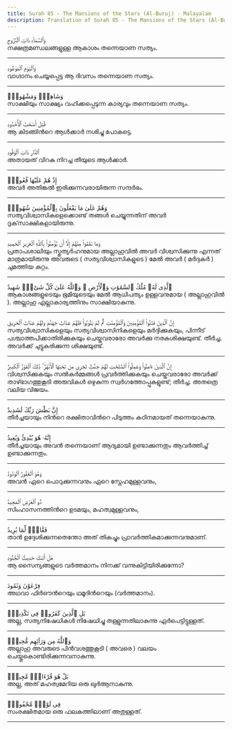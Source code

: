 ```yaml
---
title: Surah 85 - The Mansions of the Stars (Al-Buruj) - Malayalam
description: Translation of Surah 85 - The Mansions of the Stars (Al-Buruj) in Malayalam
---
```





<Aside type="quran" title="1">
وَٱلسَّمَآءِ ذَاتِ ٱلْبُرُوجِ
</Aside>

<Aside type="reference" title="1">
നക്ഷത്രമണ്ഡലങ്ങളുള്ള ആകാശം തന്നെയാണ സത്യം.
</Aside>

---

<Aside type="quran" title="2">
وَٱلْيَوْمِ ٱلْمَوْعُودِ
</Aside>

<Aside type="reference" title="2">
വാഗ്ദാനം ചെയ്യപ്പെട്ട ആ ദിവസം തന്നെയാണ സത്യം.
</Aside>

---

<Aside type="quran" title="3">
وَشَاهِدٍۢ وَمَشْهُودٍۢ
</Aside>

<Aside type="reference" title="3">
സാക്ഷിയും സാക്ഷ്യം വഹിക്കപ്പെടുന്ന കാര്യവും തന്നെയാണ സത്യം.
</Aside>

---

<Aside type="quran" title="4">
قُتِلَ أَصْحَٰبُ ٱلْأُخْدُودِ
</Aside>

<Aside type="reference" title="4">
ആ കിടങ്ങിന്‍റെ ആള്‍ക്കാര്‍ നശിച്ചു പോകട്ടെ.
</Aside>

---

<Aside type="quran" title="5">
ٱلنَّارِ ذَاتِ ٱلْوَقُودِ
</Aside>

<Aside type="reference" title="5">
അതായത്‌ വിറകു നിറച്ച തീയുടെ ആള്‍ക്കാര്‍.
</Aside>

---

<Aside type="quran" title="6">
إِذْ هُمْ عَلَيْهَا قُعُودٌۭ
</Aside>

<Aside type="reference" title="6">
അവര്‍ അതിങ്കല്‍ ഇരിക്കുന്നവരായിരുന്ന സന്ദര്‍ഭം.
</Aside>

---

<Aside type="quran" title="7">
وَهُمْ عَلَىٰ مَا يَفْعَلُونَ بِٱلْمُؤْمِنِينَ شُهُودٌۭ
</Aside>

<Aside type="reference" title="7">
സത്യവിശ്വാസികളെക്കൊണ്ട്‌ തങ്ങള്‍ ചെയ്യുന്നതിന്‌ അവര്‍ ദൃക്‌സാക്ഷികളായിരുന്നു.
</Aside>

---

<Aside type="quran" title="8">
وَمَا نَقَمُوا۟ مِنْهُمْ إِلَّآ أَن يُؤْمِنُوا۟ بِٱللَّهِ ٱلْعَزِيزِ ٱلْحَمِيدِ
</Aside>

<Aside type="reference" title="8">
പ്രതാപശാലിയും സ്തുത്യര്‍ഹനുമായ അല്ലാഹുവില്‍ അവര്‍ വിശ്വസിക്കുന്നു എന്നത്‌ മാത്രമായിരുന്നു അവരുടെ ( സത്യവിശ്വാസികളുടെ ) മേല്‍ അവര്‍ ( മര്‍ദ്ദകര്‍ ) ചുമത്തിയ കുറ്റം.
</Aside>

---

<Aside type="quran" title="9">
ٱلَّذِى لَهُۥ مُلْكُ ٱلسَّمَٰوَٰتِ وَٱلْأَرْضِ ۚ وَٱللَّهُ عَلَىٰ كُلِّ شَىْءٍۢ شَهِيدٌ
</Aside>

<Aside type="reference" title="9">
ആകാശങ്ങളുടെയും ഭൂമിയുടെയും മേല്‍ ആധിപത്യം ഉള്ളവനുമായ ( അല്ലാഹുവില്‍ ). അല്ലാഹു എല്ലാകാര്യത്തിനും സാക്ഷിയാകുന്നു.
</Aside>

---

<Aside type="quran" title="10">
إِنَّ ٱلَّذِينَ فَتَنُوا۟ ٱلْمُؤْمِنِينَ وَٱلْمُؤْمِنَٰتِ ثُمَّ لَمْ يَتُوبُوا۟ فَلَهُمْ عَذَابُ جَهَنَّمَ وَلَهُمْ عَذَابُ ٱلْحَرِيقِ
</Aside>

<Aside type="reference" title="10">
സത്യവിശ്വാസികളെയും സത്യവിശ്വാസിനികളെയും മര്‍ദ്ദിക്കുകയും, പിന്നീട്‌ പശ്ചാത്തപിക്കാതിരിക്കുകയും ചെയ്തവരാരോ അവര്‍ക്കു നരകശിക്ഷയുണ്ട്‌. തീര്‍ച്ച. അവര്‍ക്ക്‌ ചുട്ടുകരിക്കുന്ന ശിക്ഷയുണ്ട്‌.
</Aside>

---

<Aside type="quran" title="11">
إِنَّ ٱلَّذِينَ ءَامَنُوا۟ وَعَمِلُوا۟ ٱلصَّٰلِحَٰتِ لَهُمْ جَنَّٰتٌۭ تَجْرِى مِن تَحْتِهَا ٱلْأَنْهَٰرُ ۚ ذَٰلِكَ ٱلْفَوْزُ ٱلْكَبِيرُ
</Aside>

<Aside type="reference" title="11">
വിശ്വസിക്കുകയും സല്‍കര്‍മ്മങ്ങള്‍ പ്രവര്‍ത്തിക്കുകയും ചെയ്തവരാരോ അവര്‍ക്ക്‌ താഴ്ഭാഗത്തുകൂടി അരുവികള്‍ ഒഴുകുന്ന സ്വര്‍ഗത്തോപ്പുകളുണ്ട്‌; തീര്‍ച്ച. അതത്രെ വലിയ വിജയം.
</Aside>

---

<Aside type="quran" title="12">
إِنَّ بَطْشَ رَبِّكَ لَشَدِيدٌ
</Aside>

<Aside type="reference" title="12">
തീര്‍ച്ചയായും നിന്‍റെ രക്ഷിതാവിന്‍റെ പിടുത്തം കഠിനമായത്‌ തന്നെയാകുന്നു.
</Aside>

---

<Aside type="quran" title="13">
إِنَّهُۥ هُوَ يُبْدِئُ وَيُعِيدُ
</Aside>

<Aside type="reference" title="13">
തീര്‍ച്ചയായും അവന്‍ തന്നെയാണ്‌ ആദ്യമായി ഉണ്ടാക്കുന്നതും ആവര്‍ത്തിച്ച്‌ ഉണ്ടാക്കുന്നതും.
</Aside>

---

<Aside type="quran" title="14">
وَهُوَ ٱلْغَفُورُ ٱلْوَدُودُ
</Aside>

<Aside type="reference" title="14">
അവന്‍ ഏറെ പൊറുക്കുന്നവനും ഏറെ സ്നേഹമുള്ളവനും,
</Aside>

---

<Aside type="quran" title="15">
ذُو ٱلْعَرْشِ ٱلْمَجِيدُ
</Aside>

<Aside type="reference" title="15">
സിംഹാസനത്തിന്‍റെ ഉടമയും, മഹത്വമുള്ളവനും,
</Aside>

---

<Aside type="quran" title="16">
فَعَّالٌۭ لِّمَا يُرِيدُ
</Aside>

<Aside type="reference" title="16">
താന്‍ ഉദ്ദേശിക്കുന്നതെന്തോ അത്‌ തികച്ചും പ്രാവര്‍ത്തികമാക്കുന്നവനുമാണ്‌.
</Aside>

---

<Aside type="quran" title="17">
هَلْ أَتَىٰكَ حَدِيثُ ٱلْجُنُودِ
</Aside>

<Aside type="reference" title="17">
ആ സൈന്യങ്ങളുടെ വര്‍ത്തമാനം നിനക്ക്‌ വന്നുകിട്ടിയിരിക്കുന്നോ?
</Aside>

---

<Aside type="quran" title="18">
فِرْعَوْنَ وَثَمُودَ
</Aside>

<Aside type="reference" title="18">
അഥവാ ഫിര്‍ഔന്‍റെയും ഥമൂദിന്‍റെയും (വര്‍ത്തമാനം).
</Aside>

---

<Aside type="quran" title="19">
بَلِ ٱلَّذِينَ كَفَرُوا۟ فِى تَكْذِيبٍۢ
</Aside>

<Aside type="reference" title="19">
അല്ല, സത്യനിഷേധികള്‍ നിഷേധിച്ചു തള്ളുന്നതിലാകുന്നു ഏര്‍പെട്ടിട്ടുള്ളത്‌.
</Aside>

---

<Aside type="quran" title="20">
وَٱللَّهُ مِن وَرَآئِهِم مُّحِيطٌۢ
</Aside>

<Aside type="reference" title="20">
അല്ലാഹു അവരുടെ പിന്‍വശത്തുകൂടി ( അവരെ ) വലയം ചെയ്തുകൊണ്ടിരിക്കുന്നവനാകുന്നു.
</Aside>

---

<Aside type="quran" title="21">
بَلْ هُوَ قُرْءَانٌۭ مَّجِيدٌۭ
</Aside>

<Aside type="reference" title="21">
അല്ല, അത്‌ മഹത്വമേറിയ ഒരു ഖുര്‍ആനാകുന്നു.
</Aside>

---

<Aside type="quran" title="22">
فِى لَوْحٍۢ مَّحْفُوظٍۭ
</Aside>

<Aside type="reference" title="22">
സംരക്ഷിതമായ ഒരു ഫലകത്തിലാണ്‌ അതുള്ളത്‌.
</Aside>

---

